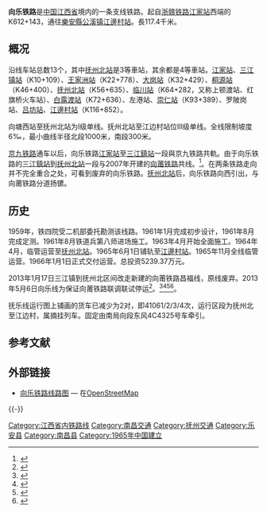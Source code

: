 '''向乐铁路'''是[[中国|中国]][[江西省|江西省]]境内的一条支线铁路。起自[[浙赣铁路|浙赣铁路]][[江家站|江家站]]西端的K612+143，通往[[樂安縣|樂安縣]][[公溪镇|公溪镇]][[江邊村站|江邊村站]]。長117.4千米。

==概况==
沿线车站总数13个，其中[[抚州北站|抚州北站]]是3等車站，其余都是4等車站。[[江家站|江家站]]、[[三江镇站|三江镇站]]（K10+109）、[[王家洲站|王家洲站]]（K22+778）、[[大岗站|大岗站]]（K32+429）、[[桐源站|桐源站]]（K46+400）、[[抚州北站|抚州北站]]（K56+635）、[[临川站|临川站]]（K64+282，又称上顿渡站、红旗桥火车站）、[[白露渡站|白露渡站]]（K72+636）、左港站、[[崇仁站|崇仁站]]（K93+389）、罗陂岗站、[[吕坊站|吕坊站]]、[[江邊村站|江邊村站]]（K116+852）。

向塘西站至抚州北站为I级单线。抚州北站至江边村站位III级单线。全线限制坡度6‰，最小曲线半径北段1000米，南段300米。

[[京九铁路|京九铁路]]通车以后，向乐铁路[[江家站|江家站]]至[[三江鎮站|三江鎮站]]一段與京九铁路共軌。由于向乐铁路的[[三江鎮站|三江鎮站]]到[[抚州北站|抚州北站]]一段与2007年开建的[[向莆铁路|向莆铁路]]共线。<ref>{{Cite web|url=http://jiangxi.jxnews.com.cn/system/2013/01/18/012256308.shtml|title=向乐支线列车在向莆铁路运行|accessdate=2016-09-30|author=|date=2013-01-18|work=jiangxi.jxnews.com.cn|publisher=|archive-date=2016-10-03|archive-url=https://web.archive.org/web/20161003085601/http://jiangxi.jxnews.com.cn/system/2013/01/18/012256308.shtml|dead-url=no}}</ref>。在两条铁路走向并不完全重合之处，可看到废弃的向乐铁路。[[抚州北站|抚州北站]]后，向乐铁路向西引出，与向莆铁路分道扬镳。
==历史==
1959年，铁四院受二机部委托勘测该线路。1961年1月完成初步设计，1961年8月完成定测。1961年8月铁道兵第八师进场施工。1963年4月开始全面施工。1964年4月，临管运营至[[抚州北站|抚州北站]]。1965年6月1日铺轨至[[江邊村站|江邊村站]]。1965年11月全线临管运营。1966年1月1日正式交付运营。总投资5239.37万元。

2013年1月17日三江镇到抚州北区间改走新建的向莆铁路昌福线，原线废弃。2013年5月6日向乐线为保证向莆铁路联调联试停运<ref>{{Cite web|url=http://jxfz.jxnews.com.cn/system/2013/04/27/012393307.shtml|title=5月5日南昌至江边村7205次列车停驶 5月6日向乐线停运|accessdate=2016-09-30|author=|date=2013-04-27|work=jxfz.jxnews.com.cn|publisher=|archive-date=2016-10-03|archive-url=https://web.archive.org/web/20161003085558/http://jxfz.jxnews.com.cn/system/2013/04/27/012393307.shtml|dead-url=no}}</ref>。<ref>{{Cite web |url=http://bbs.xbus.cn/thread-82037-1-1.html |title=告别江边村小票，抢救性运转向乐铁路 |accessdate=2013-07-21 |archive-date=2016-10-01 |archive-url=https://web.archive.org/web/20161001191139/http://bbs.xbus.cn/thread-82037-1-1.html |dead-url=no }}</ref><ref>{{Cite web |url=http://www.douban.com/note/257904739/ |title=向乐线最后运行 |accessdate=2013-10-29 |archive-date=2021-01-08 |archive-url=https://web.archive.org/web/20210108122655/https://www.douban.com/note/257904739/ |dead-url=no }}</ref><ref>{{Cite web |url=http://jiangxi.jxnews.com.cn/system/2014/03/03/012967755.shtml |title=抚乐货铁停摆 抚州三县盼早日“疏通” |accessdate=2015-10-09 |archive-date=2021-01-08 |archive-url=https://web.archive.org/web/20210108122702/https://jiangxi.jxnews.com.cn/system/2014/03/03/012967755.shtml |dead-url=no }}</ref><ref>{{Cite web |url=http://jiangxi.jxnews.com.cn/system/2013/08/30/012609406_02.shtml |title=鹿心社与网民在线交流 37个问题落实情况公布 |accessdate=2016-09-30 |archive-date=2016-10-03 |archive-url=https://web.archive.org/web/20161003085628/http://jiangxi.jxnews.com.cn/system/2013/08/30/012609406_02.shtml |dead-url=no }}</ref>。

抚乐线运行图上铺画的货车已减少为2对，即41061/2/3/4次，运行区段为抚州北至江边村，属摘挂列车。固定由南局向段东风4C4325号车牵引。
== 参考文献 ==
{{Reflist|colwidth=30em}}
== 外部链接 ==
*[http://www.openstreetmap.org/?relation=3182790 向乐铁路线路图] — 在[[OpenStreetMap|OpenStreetMap]]
{{-}}
{{向乐铁路}}
{{江西铁路|nocat}}
{{中国铁路|nocat}}


[[Category:江西省内铁路线|Category:江西省内铁路线]]
[[Category:南昌交通|Category:南昌交通]]
[[Category:抚州交通|Category:抚州交通]]
[[Category:乐安县|Category:乐安县]]
[[Category:南昌县|Category:南昌县]]
[[Category:1965年中国建立|Category:1965年中国建立]]